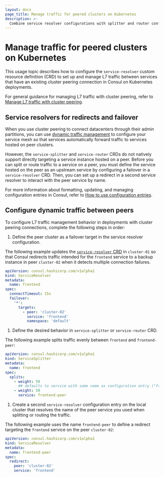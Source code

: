 ```yaml
---
layout: docs
page_title: Manage traffic for peered clusters on Kubernetes
description: >-
  Combine service resolver configurations with splitter and router configurations to manage L7 traffic in Consul on Kubernetes deployments with cluster peering connections. Learn how to define dynamic traffic rules to target peers for redirects in k8s. 
---
```


# Manage traffic for peered clusters on Kubernetes

This usage topic describes how to configure the `service-resolver` custom resource definition (CRD) to set up and manage L7 traffic between services that have an existing cluster peering connection in Consul on Kubernetes deployments.

For general guidance for managing L7 traffic with cluster peering, refer to [Manage L7 traffic with cluster peering](/consul/docs/connect/cluster-peering/usage/peering-traffic-management).

## Service resolvers for redirects and failover

When you use cluster peering to connect datacenters through their admin partitions, you can use [dynamic traffic management](/consul/docs/connect/manage-traffic) to configure your service mesh so that services automatically forward traffic to services hosted on peer clusters.

However, the `service-splitter` and `service-router` CRDs do not natively support directly targeting a service instance hosted on a peer. Before you can split or route traffic to a service on a peer, you must define the service hosted on the peer as an upstream service by configuring a failover in a `service-resolver` CRD. Then, you can set up a redirect in a second service resolver to interact with the peer service by name.

For more information about formatting, updating, and managing configuration entries in Consul, refer to [How to use configuration entries](/consul/docs/agent/config-entries).

## Configure dynamic traffic between peers

To configure L7 traffic management behavior in deployments with cluster peering connections, complete the following steps in order:

1. Define the peer cluster as a failover target in the service resolver configuration. 

  The following example updates the [`service-resolver` CRD](/consul/docs/connect/config-entries/) in `cluster-01` so that Consul redirects traffic intended for the `frontend` service to a backup instance in peer `cluster-02` when it detects multiple connection failures.

  ```yaml
  apiVersion: consul.hashicorp.com/v1alpha1
  kind: ServiceResolver
  metadata:
    name: frontend
  spec:
    connectTimeout: 15s
    failover:
      '*':
        targets:
          - peer: 'cluster-02'
            service: 'frontend'
            namespace: 'default'
  ```

1. Define the desired behavior in `service-splitter` or `service-router` CRD.

  The following example splits traffic evenly between `frontend` and `frontend-peer`:

  ```yaml
  apiVersion: consul.hashicorp.com/v1alpha1
  kind: ServiceSplitter
  metadata:
    name: frontend
  spec:
    splits:
      - weight: 50
        ## defaults to service with same name as configuration entry ("frontend")
      - weight: 50
        service: frontend-peer
  ```

1. Create a second `service-resolver` configuration entry on the local cluster that resolves the name of the peer service you used when splitting or routing the traffic.

  The following example uses the name `frontend-peer` to define a redirect targeting the `frontend` service on the peer `cluster-02`:

  ```yaml
  apiVersion: consul.hashicorp.com/v1alpha1
  kind: ServiceResolver
  metadata:
    name: frontend-peer
  spec:
    redirect:
      peer: 'cluster-02'
      service: 'frontend'
  ```